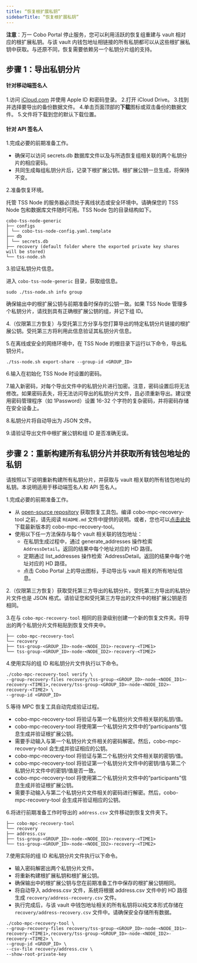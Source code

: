 ```yaml
---
title: “恢复根扩展私钥”
sidebarTitle: “恢复根扩展私钥”
---
```


**注意**：万一 Cobo Portal 停止服务，您可以利用活跃的恢复组重建与 vault 相对应的根扩展私钥。与该 vault 内钱包地址相链接的所有私钥都可以从这些根扩展私钥中获取。与还原不同，恢复需要依赖另一个私钥分片组的支持。

## 步骤 1：导出私钥分片

#### 针对移动端签名人

1.访问 [iCloud.com](https://www.icloud.com/) 并使用 Apple ID 和密码登录。
2.打开 iCloud Drive。
3.找到并选择要导出的备份数据文件。
4.单击页面顶部的**下载**图标或双击备份的数据文件。
5.文件将下载到您的默认下载位置。

#### 针对 API 签名人

1.完成必要的前期准备工作。

- 确保可以访问 secrets.db 数据库文件以及与所选恢复组相关联的两个私钥分片的相应密码。
- 共同生成每组私钥分片后，记录下根扩展公钥。根扩展公钥一旦生成，将保持不变。

2.准备恢复环境。

托管 TSS Node 的服务器必须处于离线状态或安全环境中。请确保您的 TSS Node 包和数据库文件随时可用。TSS Node 包的目录结构如下。
```
cobo-tss-node-generic
├── configs
│ └── cobo-tss-node-config.yaml.template
├── db
│ └── secrets.db
├── recovery (default folder where the exported private key shares will be stored)
└── tss-node.sh
```
3.验证私钥分片信息。

进入 `cobo-tss-node-generic` 目录，获取组信息。
```
sudo ./tss-node.sh info group
```
确保输出中的根扩展公钥与前期准备时保存的公钥一致。如果 TSS Node 管理多个私钥分片，请找到具有正确根扩展公钥的组，并记下组 ID。

4.（仅限第三方恢复）与受托第三方分享与您打算导出的特定私钥分片链接的根扩展公钥。受托第三方将利用此信息验证其私钥分片信息。

5.在离线或安全的网络环境中，在 TSS Node 的根目录下运行以下命令，导出私钥分片。
```
./tss-node.sh export-share --group-id <GROUP_ID>
```
6.输入在初始化 TSS Node 时设置的密码。

7.输入新密码，对每个导出文件中的私钥分片进行加密。注意，密码设置后将无法修改。如果密码丢失，将无法访问导出的私钥分片文件，且必须重新导出。建议使用密码管理程序（如 1Password）设置 16-32 个字符的复杂密码，并将密码存储在安全设备上。

8.私钥分片将自动导出为 JSON 文件。

9.请验证导出文件中根扩展公钥和组 ID 是否准确无误。

## 步骤 2：重新构建所有私钥分片并获取所有钱包地址的私钥

请按照以下说明重新构建所有私钥分片，并获取与 vault 相关联的所有钱包地址的私钥。本说明适用于移动端签名人和 API 签名人。


1.完成必要的前期准备工作。

- 从 [open-source repository](https://github.com/CoboGlobal/cobo-mpc-recovery-kits) 获取恢复工具包。编译 cobo-mpc-recovery-tool 之前，请先阅读 `README.md` 文件中提供的说明。或者，您也可以[点击此处](https://github.com/CoboGlobal/cobo-mpc-recovery-kits/releases)下载最新版本的 cobo-mpc-recovery-tool。
- 使用以下任一方法保存与每个 vault 相关联的钱包地址：
    - 在私钥生成过程中，通过 generate_addresses 操作检索 `AddressDetail`。返回的结果中每个地址对应的 HD 路径。
    - 定期通过 list_addresses 操作检索 `AddressDetail。返回的结果中每个地址对应的 HD 路径。
    - 点击 Cobo Portal 上的导出图标，手动导出与 vault 相关的所有地址信息。

2.（仅限第三方恢复）获取受托第三方导出的私钥分片。受托第三方导出的私钥分片文件也是 JSON 格式。请验证您和受托第三方导出的文件中的根扩展公钥是否相同。

3.在与 `cobo-mpc-recovery-tool` 相同的目录级别创建一个新的恢复文件夹。将导出的两个私钥分片文件粘贴到恢复文件夹中。
```
├── cobo-mpc-recovery-tool
└── recovery
├── tss-group-<GROUP_ID>-node-<NODE_ID1>-recovery-<TIME1>
└── tss-group-<GROUP_ID>-node-<NODE_ID2>-recovery-<TIME2>
```
4.使用实际的组 ID 和私钥分片文件执行以下命令。
```
./cobo-mpc-recovery-tool verify \
--group-recovery-files recovery/tss-group-<GROUP_ID>-node-<NODE_ID1>-recovery-<TIME1>,recovery/tss-group-<GROUP_ID>-node-<NODE_ID2>-recovery-<TIME2> \
--group-id <GROUP_ID>
```
5.等待 MPC 恢复工具自动完成验证过程。
- cobo-mpc-recovery-tool 将验证与第一个私钥分片文件相关联的私钥/值。
- cobo-mpc-recovery-tool 将使用第一个私钥分片文件中的“participants”信息生成并验证根扩展公钥。
- 需要手动输入与第一个私钥分片文件相关的密码解密。然后，cobo-mpc-recovery-tool 会生成并验证相应的公钥。
- cobo-mpc-recovery-tool 将验证与第二个私钥分片文件相关联的密钥/值。
- cobo-mpc-recovery-tool 将验证第一个私钥分片文件中的密钥/值与第二个私钥分片文件中的密钥/值是否一致。
- cobo-mpc-recovery-tool 将使用第二个私钥分片文件中的“participants”信息生成并验证根扩展公钥。
- 需要手动输入与第二个私钥分片文件相关的密码进行解密。然后，cobo-mpc-recovery-tool 会生成并验证相应的公钥。

6.将进行前期准备工作时导出的 `address.csv` 文件移动到恢复文件夹下。
```
├── cobo-mpc-recovery-tool
└── recovery
├── address.csv
├── tss-group-<GROUP_ID>-node-<NODE_ID1>-recovery-<TIME1>
└── tss-group-<GROUP_ID>-node-<NODE_ID2>-recovery-<TIME2>
```

7.使用实际的组 ID 和私钥分片文件执行以下命令。

- 输入密码解密出两个私钥分片文件。
- 将重新构建根扩展私钥和根扩展公钥。
- 确保输出中的根扩展公钥与您在前期准备工作中保存的根扩展公钥相同。
- 将自动导入 address.csv 文件，系统将根据 address.csv 文件中的 HD 路径生成 `recovery/address-recovery.csv` 文件。
- 执行完成后，与该 vault 中钱包地址相关的所有私钥将以纯文本形式存储在 `recovery/address-recovery.csv` 文件中。请确保安全存储所有数据。

```
./cobo-mpc-recovery-tool \
--group-recovery-files recovery/tss-group-<GROUP_ID>-node-<NODE_ID1>-recovery-<TIME1>,recovery/tss-group-<GROUP_ID>-node-<NODE_ID2>-recovery-<TIME2> \
--group-id <GROUP_ID> \
--csv-file recovery/address.csv \
--show-root-private-key
```


